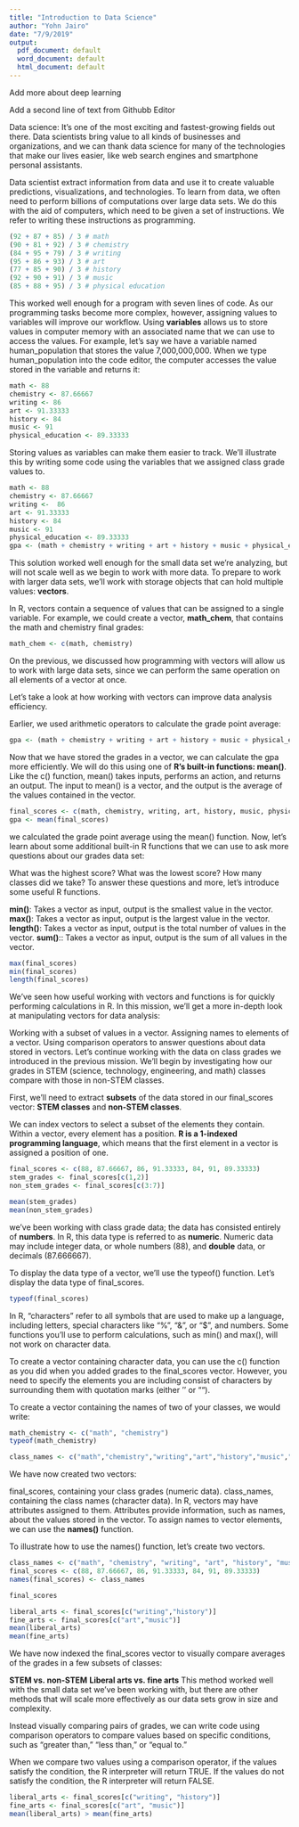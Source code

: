 ```yaml
---
title: "Introduction to Data Science"
author: "Yohn Jairo"
date: "7/9/2019"
output:
  pdf_document: default
  word_document: default
  html_document: default
---
```


Add more about deep learning

Add a second line of text from Githubb Editor

Data science: It's one of the most exciting and fastest-growing fields out there. Data scientists bring value to all kinds of businesses and organizations, and we can thank data science for many of the technologies that make our lives easier, like web search engines and smartphone personal assistants.

Data scientist extract information from data and use it to create valuable predictions, visualizations, and technologies. To learn from data, we often need to perform billions of computations over large data sets. We do this with the aid of computers, which need to be given a set of instructions. We refer to writing these instructions as programming.

```r
(92 + 87 + 85) / 3 # math
(90 + 81 + 92) / 3 # chemistry
(84 + 95 + 79) / 3 # writing
(95 + 86 + 93) / 3 # art
(77 + 85 + 90) / 3 # history
(92 + 90 + 91) / 3 # music
(85 + 88 + 95) / 3 # physical education
```

This worked well enough for a program with seven lines of code. As our programming tasks become more complex, however, assigning values to variables will improve our workflow. Using **variables** allows us to store values in computer memory with an associated name that we can use to access the values. For example, let's say we have a variable named human_population that stores the value 7,000,000,000. When we type human_population into the code editor, the computer accesses the value stored in the variable and returns it:

```r
math <- 88
chemistry <- 87.66667
writing <- 86
art <- 91.33333
history <- 84
music <- 91
physical_education <- 89.33333
```

Storing values as variables can make them easier to track. We'll illustrate this by writing some code using the variables that we assigned class grade values to.

```r
math <- 88 
chemistry <- 87.66667
writing <-  86
art <- 91.33333
history <- 84
music <- 91
physical_education <- 89.33333
gpa <- (math + chemistry + writing + art + history + music + physical_education) / 7
```

This solution worked well enough for the small data set we're analyzing, but will not scale well as we begin to work with more data. To prepare to work with larger data sets, we'll work with storage objects that can hold multiple values: **vectors**.

In R, vectors contain a sequence of values that can be assigned to a single variable. For example, we could create a vector, **math_chem**, that contains the math and chemistry final grades:

```r
math_chem <- c(math, chemistry)
```

On the previous, we discussed how programming with vectors will allow us to work with large data sets, since we can perform the same operation on all elements of a vector at once.

Let's take a look at how working with vectors can improve data analysis efficiency.

Earlier, we used arithmetic operators to calculate the grade point average:

```r
gpa <- (math + chemistry + writing + art + history + music + physical_education) / 7
```

Now that we have stored the grades in a vector, we can calculate the gpa more efficiently. We will do this using one of **R's built-in functions: mean()**. Like the c() function, mean() takes inputs, performs an action, and returns an output. The input to mean() is a vector, and the output is the average of the values contained in the vector.

```r
final_scores <- c(math, chemistry, writing, art, history, music, physical_education)
gpa <- mean(final_scores)
```

we calculated the grade point average using the mean() function. Now, let's learn about some additional built-in R functions that we can use to ask more questions about our grades data set:

What was the highest score?
What was the lowest score?
How many classes did we take?
To answer these questions and more, let's introduce some useful R functions.

**min()**: Takes a vector as input, output is the smallest value in the vector.
**max()**: Takes a vector as input, output is the largest value in the vector.
**length()**: Takes a vector as input, output is the total number of values in the vector.
**sum()**:: Takes a vector as input, output is the sum of all values in the vector.

```r
max(final_scores)
min(final_scores)
length(final_scores)
```

We've seen how useful working with vectors and functions is for quickly performing calculations in R. In this mission, we'll get a more in-depth look at manipulating vectors for data analysis:

Working with a subset of values in a vector.
Assigning names to elements of a vector.
Using comparison operators to answer questions about data stored in vectors.
Let's continue working with the data on class grades we introduced in the previous mission. We'll begin by investigating how our grades in STEM (science, technology, engineering, and math) classes compare with those in non-STEM classes.

First, we'll need to extract **subsets** of the data stored in our final_scores vector: **STEM classes** and **non-STEM classes**.

We can index vectors to select a subset of the elements they contain. Within a vector, every element has a position. **R is a 1-indexed programming language**, which means that the first element in a vector is assigned a position of one.

```r
final_scores <- c(88, 87.66667, 86, 91.33333, 84, 91, 89.33333)
stem_grades <- final_scores[c(1,2)]
non_stem_grades <- final_scores[c(3:7)]

mean(stem_grades)
mean(non_stem_grades)
```

we've been working with class grade data; the data has consisted entirely of **numbers**. In R, this data type is referred to as **numeric**. Numeric data may include integer data, or whole numbers (88), and **double** data, or decimals (87.666667).

To display the data type of a vector, we'll use the typeof() function. Let's display the data type of final_scores.

```r
typeof(final_scores)
```

In R, "characters" refer to all symbols that are used to make up a language, including letters, special characters like "%", "&", or "$", and numbers. Some functions you'll use to perform calculations, such as min() and max(), will not work on character data.

To create a vector containing character data, you can use the c() function as you did when you added grades to the final_scores vector. However, you need to specify the elements you are including consist of characters by surrounding them with quotation marks (either '' or "").

To create a vector containing the names of two of your classes, we would write:

```r
math_chemistry <- c("math", "chemistry")
typeof(math_chemistry)
```

```r
class_names <- c("math","chemistry","writing","art","history","music","physical_education")
```

We have now created two vectors:

final_scores, containing your class grades (numeric data).
class_names, containing the class names (character data).
In R, vectors may have attributes assigned to them. Attributes provide information, such as names, about the values stored in the vector. To assign names to vector elements, we can use the **names()** function.

To illustrate how to use the names() function, let's create two vectors.

```r
class_names <- c("math", "chemistry", "writing", "art", "history", "music", "physical_education")
final_scores <- c(88, 87.66667, 86, 91.33333, 84, 91, 89.33333)
names(final_scores) <- class_names

final_scores
```

```r
liberal_arts <- final_scores[c("writing","history")]
fine_arts <- final_scores[c("art","music")]
mean(liberal_arts)
mean(fine_arts)
```

We have now indexed the final_scores vector to visually compare averages of the grades in a few subsets of classes:

**STEM vs. non-STEM**
**Liberal arts vs. fine arts**
This method worked well with the small data set we've been working with, but there are other methods that will scale more effectively as our data sets grow in size and complexity.

Instead visually comparing pairs of grades, we can write code using comparison operators to compare values based on specific conditions, such as "greater than," "less than," or "equal to."

When we compare two values using a comparison operator, if the values satisfy the condition, the R interpreter will return TRUE. If the values do not satisfy the condition, the R interpreter will return FALSE.

```r
liberal_arts <- final_scores[c("writing", "history")]
fine_arts <- final_scores[c("art", "music")]
mean(liberal_arts) > mean(fine_arts)
```


```r

```




